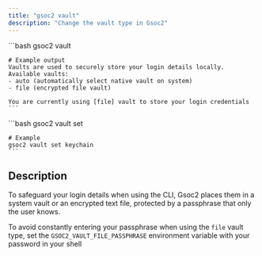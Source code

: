```yaml
---
title: "gsoc2 vault"
description: "Change the vault type in Gsoc2"
---
```


<Tabs>
  <Tab title="View current Vault">
    ```bash
    gsoc2 vault 

    # Example output
    Vaults are used to securely store your login details locally. Available vaults:
    - auto (automatically select native vault on system)
    - file (encrypted file vault)

    You are currently using [file] vault to store your login credentials
    ```
  </Tab>

  <Tab title="Switch vault">
    ```bash
    gsoc2 vault set <name-of-vault>

    # Example 
    gsoc2 vault set keychain
    ```
  </Tab>
</Tabs>


## Description

To safeguard your login details when using the CLI, Gsoc2 places them in a system vault or an encrypted text file, protected by a passphrase that only the user knows.

<Tip>To avoid constantly entering your passphrase when using the `file` vault type, set the `GSOC2_VAULT_FILE_PASSPHRASE` environment variable with your password in your shell</Tip>


